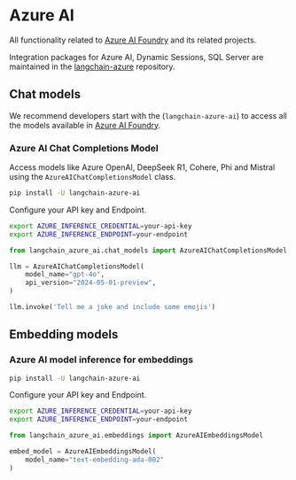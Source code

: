 # Azure AI

All functionality related to [Azure AI Foundry](https://learn.microsoft.com/en-us/azure/developer/python/get-started) and its related projects.

Integration packages for Azure AI, Dynamic Sessions, SQL Server are maintained in 
the [langchain-azure](https://github.com/langchain-ai/langchain-azure) repository.

## Chat models

We recommend developers start with the (`langchain-azure-ai`) to access all the models available in [Azure AI Foundry](https://learn.microsoft.com/en-us/azure/ai-studio/how-to/model-catalog-overview). 

### Azure AI Chat Completions Model 

Access models like Azure OpenAI, DeepSeek R1, Cohere, Phi and Mistral using the `AzureAIChatCompletionsModel` class.

```bash
pip install -U langchain-azure-ai
```

Configure your API key and Endpoint.

```bash
export AZURE_INFERENCE_CREDENTIAL=your-api-key
export AZURE_INFERENCE_ENDPOINT=your-endpoint
```

```python
from langchain_azure_ai.chat_models import AzureAIChatCompletionsModel

llm = AzureAIChatCompletionsModel(
    model_name="gpt-4o",
    api_version="2024-05-01-preview",
)

llm.invoke('Tell me a joke and include some emojis')
```

## Embedding models

### Azure AI model inference for embeddings

```bash
pip install -U langchain-azure-ai
```

Configure your API key and Endpoint.

```bash
export AZURE_INFERENCE_CREDENTIAL=your-api-key
export AZURE_INFERENCE_ENDPOINT=your-endpoint
```

```python
from langchain_azure_ai.embeddings import AzureAIEmbeddingsModel

embed_model = AzureAIEmbeddingsModel(
    model_name="text-embedding-ada-002"
)
```
